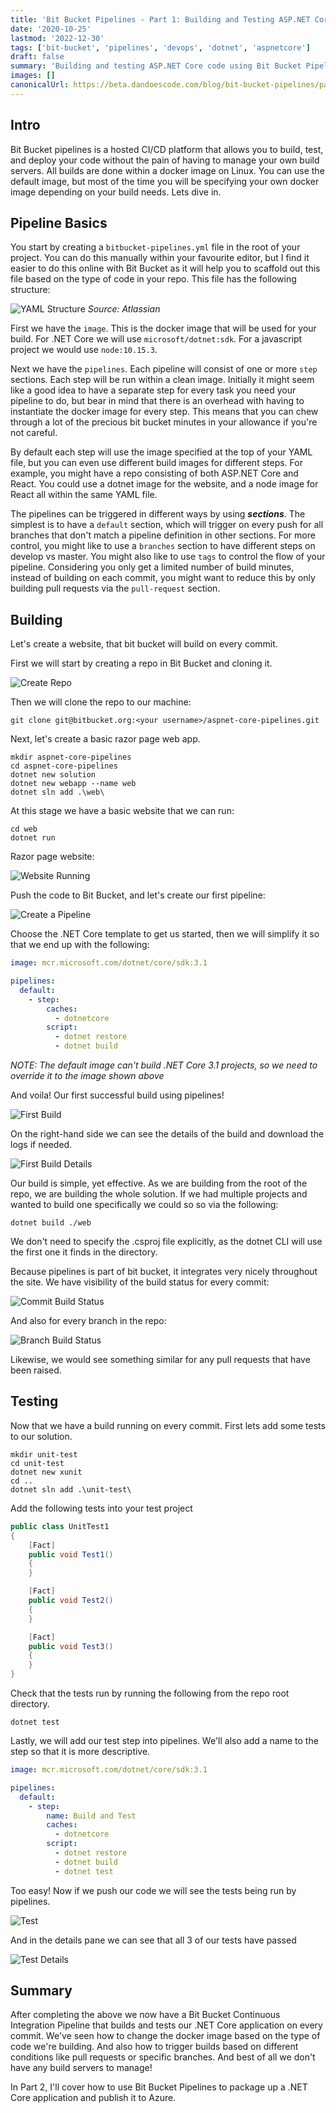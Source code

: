 ```yaml
---
title: 'Bit Bucket Pipelines - Part 1: Building and Testing ASP.NET Core'
date: '2020-10-25'
lastmod: '2022-12-30'
tags: ['bit-bucket', 'pipelines', 'devops', 'dotnet', 'aspnetcore']
draft: false
summary: 'Building and testing ASP.NET Core code using Bit Bucket Pipelines.'
images: []
canonicalUrl: https://beta.dandoescode.com/blog/bit-bucket-pipelines/part-one-building-and-testing-aspnet-core
---
```


<BitBucketPipelinesSeriesHeader />

## Intro

Bit Bucket pipelines is a hosted CI/CD platform that allows you to build, test, and deploy your code without the pain of having to manage your own build servers.  All builds are done within a docker image on Linux.  You can use the default image, but most of the time you will be specifying your own docker image depending on your build needs.  Lets dive in.

## Pipeline Basics

You start by creating a ```bitbucket-pipelines.yml``` file in the root of your project.  You can do this manually within your favourite editor, but I find it easier to do this online with Bit Bucket as it will help you to scaffold out this file based on the type of code in your repo.  This file has the following structure:

![YAML Structure](/static/images/bit-bucket-pipelines/yml-structure.png)
*Source: Atlassian*

First we have the ```image```.  This is the docker image that will be used for your build.  For .NET Core we will use ```microsoft/dotnet:sdk```.  For a javascript project we would use ```node:10.15.3```.

Next we have the ```pipelines```.  Each pipeline will consist of one or more ```step``` sections.  Each step will be run within a clean image.  Initially it might seem like a good idea to have a separate step for every task you need your pipeline to do, but bear in mind that there is an overhead with having to instantiate the docker image for every step.  This means that you can chew through a lot of the precious bit bucket minutes in your allowance if you're not careful.

By default each step will use the image specified at the top of your YAML file, but you can even use different build images for different steps.  For example, you might have a repo consisting of both ASP.NET Core and React.  You could use a dotnet image for the website, and a node image for React all within the same YAML file.

The pipelines can be triggered in different ways by using ***sections***.  The simplest is to have a ```default``` section, which will trigger on every push for all branches that don't match a pipeline definition in other sections.  For more control, you might like to use a ```branches``` section to have different steps on develop vs master.  You might also like to use ```tags``` to control the flow of your pipeline.  Considering you only get a limited number of build minutes, instead of building on each commit, you might want to reduce this by only building pull requests via the ```pull-request``` section.

## Building
Let's create a website, that bit bucket will build on every commit.

First we will start by creating a repo in Bit Bucket and cloning it.

![Create Repo](/static/images/bit-bucket-pipelines/create-repo.png)

Then we will clone the repo to our machine:

```
git clone git@bitbucket.org:<your username>/aspnet-core-pipelines.git

```

Next, let's create a basic razor page web app.

```
mkdir aspnet-core-pipelines
cd aspnet-core-pipelines
dotnet new solution
dotnet new webapp --name web
dotnet sln add .\web\
```

At this stage we have a basic website that we can run:

```
cd web
dotnet run
```

Razor page website:

![Website Running](/static/images/bit-bucket-pipelines/website-running.png)

Push the code to Bit Bucket, and let's create our first pipeline:

![Create a Pipeline](/static/images/bit-bucket-pipelines/pipelines-menu.png)

Choose the .NET Core template to get us started, then we will simplify it so that we end up with the following:

```yaml
image: mcr.microsoft.com/dotnet/core/sdk:3.1

pipelines:
  default:
    - step:
        caches:
          - dotnetcore
        script:
          - dotnet restore
          - dotnet build
```

*NOTE: The default image can't build .NET Core 3.1 projects, so we need to override it to the image shown above*

And voila!  Our first successful build using pipelines!

![First Build](/static/images/bit-bucket-pipelines/first-build.png)

On the right-hand side we can see the details of the build and download the logs if needed.

![First Build Details](/static/images/bit-bucket-pipelines/first-build-details.png)

Our build is simple, yet effective.  As we are building from the root of the repo, we are building the whole solution.  If we had multiple projects and wanted to build one specifically we could so so via the following:

```
dotnet build ./web
```

We don't need to specify the .csproj file explicitly, as the dotnet CLI will use the first one it finds in the directory.

Because pipelines is part of bit bucket, it integrates very nicely throughout the site.  We have visibility of the build status for every commit:

![Commit Build Status](/static/images/bit-bucket-pipelines/commit-build-status.png)

And also for every branch in the repo:

![Branch Build Status](/static/images/bit-bucket-pipelines/branch-build-status.png)

Likewise, we would see something similar for any pull requests that have been raised.

## Testing
Now that we have a build running on every commit.  First lets add some tests to our solution.

```
mkdir unit-test
cd unit-test
dotnet new xunit
cd ..
dotnet sln add .\unit-test\
```

Add the following tests into your test project

```csharp
public class UnitTest1
{
    [Fact]
    public void Test1()
    {
    }

    [Fact]
    public void Test2()
    {
    }

    [Fact]
    public void Test3()
    {
    }
}
```

Check that the tests run by running the following from the repo root directory.

```
dotnet test
```

Lastly, we will add our test step into pipelines.  We'll also add a name to the step so that it is more descriptive.

```yaml
image: mcr.microsoft.com/dotnet/core/sdk:3.1

pipelines:
  default:
    - step:
        name: Build and Test
        caches:
          - dotnetcore
        script:
          - dotnet restore
          - dotnet build
          - dotnet test
```

Too easy!  Now if we push our code we will see the tests being run by pipelines.

![Test](/static/images/bit-bucket-pipelines/test.png)

And in the details pane we can see that all 3 of our tests have passed

![Test Details](/static/images/bit-bucket-pipelines/test-details.png)

## Summary
After completing the above we now have a Bit Bucket Continuous Integration Pipeline that builds and tests our .NET Core application on every commit.  We've seen how to change the docker image based on the type of code we're building.  And also how to trigger builds based on different conditions like pull requests or specific branches. And best of all we don't have any build servers to manage!

In Part 2, I'll cover how to use Bit Bucket Pipelines to package up a .NET Core application and publish it to Azure.

<BitBucketPipelinesSeriesResources />